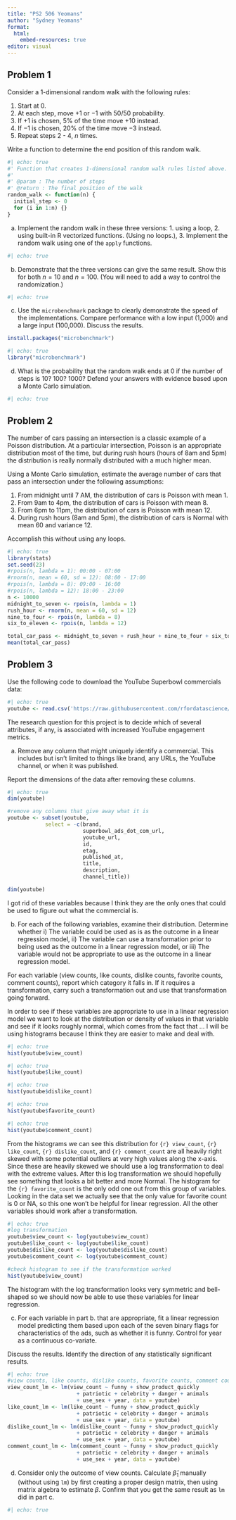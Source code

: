 ```yaml
---
title: "PS2 506 Yeomans"
author: "Sydney Yeomans"
format:
  html:
    embed-resources: true
editor: visual
---
```


## Problem 1

Consider a 1-dimensional random walk with the following rules:

1. Start at 0.
2. At each step, move $+1$ or $-1$ with $50$/$50$ probability.
3. If $+1$ is chosen, $5\%$ of the time move $+10$ instead.
4. If $-1$ is chosen, $20\%$ of the time move $-3$ instead.
5. Repeat steps $2$ - $4$, $n$ times.

Write a function to determine the end position of this random walk.

```r
#| echo: true
#' Function that creates 1-dimensional random walk rules listed above.
#'
#' @param : The number of steps
#' @return : The final position of the walk
random_walk <- function(n) {
  initial_step <- 0 
  for (i in 1:n) {}
}
```

a. Implement the random walk in these three versions: 1. using a loop, 2. using built-in R vectorized functions. (Using no loops.), 3. Implement the random walk using one of the `apply` functions. 

```r
#| echo: true

```

b. Demonstrate that the three versions can give the same result. Show this for both $n=10$ and $n=100$. (You will need to add a way to control the randomization.)

```r
#| echo: true

```

c. Use the `microbenchmark` package to clearly demonstrate the speed of the implementations. Compare performance with a low input (1,000) and a large input (100,000). Discuss the results.

```r
install.packages("microbenchmark")
```

```r
#| echo: true
library("microbenchmark")

```

d. What is the probability that the random walk ends at 0 if the number of steps is $10$? $100$? $1000$? Defend your answers with evidence based upon a Monte Carlo simulation.

```r
#| echo: true

```


## Problem 2

The number of cars passing an intersection is a classic example of a Poisson distribution. At a particular intersection, Poisson is an appropriate distribution most of the time, but during rush hours (hours of 8am and 5pm) the distribution is really normally distributed with a much higher mean.

Using a Monte Carlo simulation, estimate the average number of cars that pass an intersection under the following assumptions:

1. From midnight until 7 AM, the distribution of cars is Poisson with mean $1$.
2. From 9am to 4pm, the distribution of cars is Poisson with mean $8$.
3. From 6pm to 11pm, the distribution of cars is Poisson with mean $12$.
4. During rush hours (8am and 5pm), the distribution of cars is Normal with mean $60$ and variance $12$.

Accomplish this without using any loops.

```r
#| echo: true
library(stats)
set.seed(23)
#rpois(n, lambda = 1): 00:00 - 07:00
#rnorm(n, mean = 60, sd = 12): 08:00 - 17:00
#rpois(n, lambda = 8): 09:00 - 16:00
#rpois(n, lambda = 12): 18:00 - 23:00
n <- 10000
midnight_to_seven <- rpois(n, lambda = 1)
rush_hour <- rnorm(n, mean = 60, sd = 12)
nine_to_four <- rpois(n, lambda = 8)
six_to_eleven <- rpois(n, lambda = 12)

total_car_pass <- midnight_to_seven + rush_hour + nine_to_four + six_to_eleven
mean(total_car_pass)
```


## Problem 3

Use the following code to download the YouTube Superbowl commercials data:

```r
#| echo: true
youtube <- read.csv('https://raw.githubusercontent.com/rfordatascience/tidytuesday/master/data/2021/2021-03-02/youtube.csv')
```

The research question for this project is to decide which of several attributes, if any, is associated with increased YouTube engagement metrics.

a. Remove any column that might uniquely identify a commercial. This includes but isn’t limited to things like brand, any URLs, the YouTube channel, or when it was published.

Report the dimensions of the data after removing these columns.

```r
#| echo: true
dim(youtube)

#remove any columns that give away what it is
youtube <- subset(youtube, 
            select = -c(brand, 
                        superbowl_ads_dot_com_url, 
                        youtube_url, 
                        id, 
                        etag, 
                        published_at, 
                        title, 
                        description, 
                        channel_title))

dim(youtube)
```

I got rid of these variables because I think they are the only ones that could be used to figure out what the commercial is.

b. For each of the following variables, examine their distribution. Determine whether i) The variable could be used as is as the outcome in a linear regression model, ii) The variable can use a transformation prior to being used as the outcome in a linear regression model, or iii) The variable would not be appropriate to use as the outcome in a linear regression model.

For each variable (view counts, like counts, dislike counts, favorite counts, comment counts), report which category it falls in. If it requires a transformation, carry such a transformation out and use that transformation going forward.

In order to see if these variables are appropriate to use in a linear regression model we want to look at the distribution or density of values in that variable and see if it looks roughly normal, which comes from the fact that ... I will be using histograms because I think they are easier to make and deal with.

```r
#| echo: true
hist(youtube$view_count)

```

```r
#| echo: true
hist(youtube$like_count)
```
```r
#| echo: true
hist(youtube$dislike_count)

```

```r
#| echo: true
hist(youtube$favorite_count)
```

```r
#| echo: true
hist(youtube$comment_count)
```
From the histograms we can see this distribution for `{r} view_count`, `{r} like_count`, `{r} dislike_count`, and `{r} comment_count` are all heavily right skewed with some potential outliers at very high values along the x-axis. Since these are heavily skewed we should use a log transformation to deal with the extreme values. After this log transformation we should hopefully see something that looks a bit better and more Normal. The histogram for the `{r} favorite_count` is the only odd one out from this group of variables. Looking in the data set we actually see that the only value for favorite count is $0$ or NA, so this one won't be helpful for linear regression. All the other variables should work after a transformation.

```r
#| echo: true
#log transformation
youtube$view_count <- log(youtube$view_count)
youtube$like_count <- log(youtube$like_count)
youtube$dislike_count <- log(youtube$dislike_count)
youtube$comment_count <- log(youtube$comment_count)
```

```r
#check histogram to see if the transformation worked
hist(youtube$view_count)

```

The histogram with the log transformation looks very symmetric and bell-shaped so we should now be able to use these variables for linear regression.


c. For each variable in part b. that are appropriate, fit a linear regression model predicting them based upon each of the seven binary flags for characteristics of the ads, such as whether it is funny. Control for year as a continuous co-variate.

Discuss the results. Identify the direction of any statistically significant results.

```r
#| echo: true
#view counts, like counts, dislike counts, favorite counts, comment counts
view_count_lm <- lm(view_count ~ funny + show_product_quickly 
                      + patriotic + celebrity + danger + animals 
                      + use_sex + year, data = youtube)
like_count_lm <- lm(like_count ~ funny + show_product_quickly 
                      + patriotic + celebrity + danger + animals 
                      + use_sex + year, data = youtube)
dislike_count_lm <- lm(dislike_count ~ funny + show_product_quickly 
                      + patriotic + celebrity + danger + animals 
                      + use_sex + year, data = youtube)
comment_count_lm <- lm(comment_count ~ funny + show_product_quickly 
                      + patriotic + celebrity + danger + animals 
                      + use_sex + year, data = youtube)
```

d. Consider only the outcome of view counts. Calculate $\hat{\beta}_1$ manually (without using `lm`) by first creating a proper design matrix, then using matrix algebra to estimate $\beta$. Confirm that you get the same result as `lm` did in part c.

```r
#| echo: true

```

